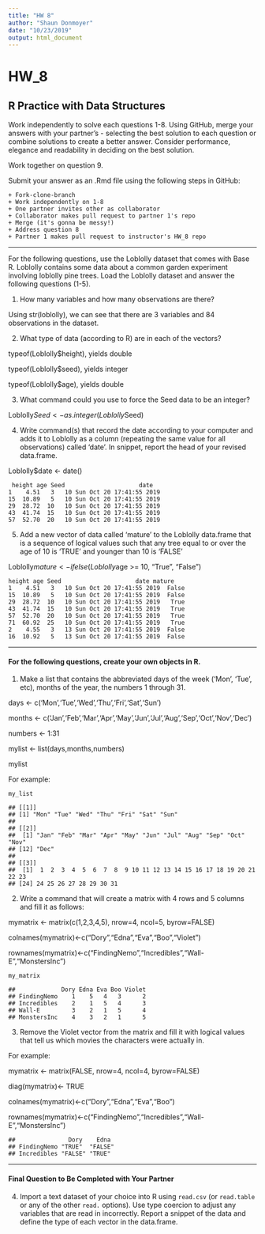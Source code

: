 ```yaml
---
title: "HW 8"
author: "Shaun Donmoyer"
date: "10/23/2019"
output: html_document
---
```

# HW_8
## R Practice with Data Structures

Work independently to solve each questions 1-8. Using GitHub, merge your answers with your partner's - selecting the best solution to each question or combine solutions to create a better answer.  Consider performance, elegance and readability in deciding on the best solution.

Work together on question 9.

Submit your answer as an .Rmd file using the following steps in GitHub:  

    + Fork-clone-branch 
    + Work independently on 1-8  
    + One partner invites other as collaborator  
    + Collaborator makes pull request to partner 1's repo  
    + Merge (it's gonna be messy!)  
    + Address question 8 
    + Partner 1 makes pull request to instructor's HW_8 repo  

***
For the following questions, use the Loblolly dataset that comes with Base R. Loblolly contains some data about a common garden experiment involving loblolly pine trees. Load the Loblolly dataset and answer the following questions (1-5).

1.  How many variables and how many observations are there?

Using str(loblolly), we can see that there are 3 variables and 84 observations in the dataset.

2.  What type of data (according to R) are in each of the vectors?

typeof(Loblolly$height), yields double

typeof(Loblolly$seed), yields integer

typeof(Loblolly$age), yields double

3.  What command could you use to force the Seed data to be an integer?

Loblolly$Seed <- as.integer(Loblolly$Seed)

4.  Write command(s) that record the date according to your computer and
    adds it to Loblolly as a column (repeating the same value for all
    observations) called ‘date’. In snippet, report the head of your
    revised data.frame.
    
Loblolly$date <- date()

```
 height age Seed                     date 
1    4.51   3   10 Sun Oct 20 17:41:55 2019  
15  10.89   5   10 Sun Oct 20 17:41:55 2019  
29  28.72  10   10 Sun Oct 20 17:41:55 2019   
43  41.74  15   10 Sun Oct 20 17:41:55 2019   
57  52.70  20   10 Sun Oct 20 17:41:55 2019   
```


5.  Add a new vector of data called ‘mature’ to the Loblolly data.frame
    that is a sequence of logical values such that any tree equal to or
    over the age of 10 is ‘TRUE’ and younger than 10 is ‘FALSE’
    
Loblolly$mature <- ifelse(Loblolly$age >= 10, "True", "False")

```
height age Seed                     date mature
1    4.51   3   10 Sun Oct 20 17:41:55 2019  False
15  10.89   5   10 Sun Oct 20 17:41:55 2019  False
29  28.72  10   10 Sun Oct 20 17:41:55 2019   True
43  41.74  15   10 Sun Oct 20 17:41:55 2019   True
57  52.70  20   10 Sun Oct 20 17:41:55 2019   True
71  60.92  25   10 Sun Oct 20 17:41:55 2019   True
2    4.55   3   13 Sun Oct 20 17:41:55 2019  False
16  10.92   5   13 Sun Oct 20 17:41:55 2019  False
```

------------------------------------------------------------------------
#### For the following questions, create your own objects in R.

1.  Make a list that contains the abbreviated days of the week (‘Mon’,
    ‘Tue’, etc), months of the year, the numbers 1 through 31.
    
days <- c('Mon','Tue','Wed','Thu','Fri','Sat','Sun')

months <- c('Jan','Feb','Mar','Apr','May','Jun','Jul','Aug','Sep','Oct','Nov','Dec')

numbers <- 1:31

mylist <- list(days,months,numbers)

mylist
    

For example:

    my_list

    ## [[1]]
    ## [1] "Mon" "Tue" "Wed" "Thu" "Fri" "Sat" "Sun"
    ## 
    ## [[2]]
    ##  [1] "Jan" "Feb" "Mar" "Apr" "May" "Jun" "Jul" "Aug" "Sep" "Oct" "Nov"
    ## [12] "Dec"
    ## 
    ## [[3]]
    ##  [1]  1  2  3  4  5  6  7  8  9 10 11 12 13 14 15 16 17 18 19 20 21 22 23
    ## [24] 24 25 26 27 28 29 30 31

2.  Write a command that will create a matrix with 4 rows and 5 columns
    and fill it as follows:
    
mymatrix <- matrix(c(1,2,3,4,5), nrow=4, ncol=5, byrow=FALSE) 

colnames(mymatrix)<-c("Dory","Edna","Eva","Boo","Violet")

rownames(mymatrix)<-c("FindingNemo","Incredibles","Wall-E","MonstersInc")

<!-- -->

    my_matrix

    ##             Dory Edna Eva Boo Violet
    ## FindingNemo    1    5   4   3      2
    ## Incredibles    2    1   5   4      3
    ## Wall-E         3    2   1   5      4
    ## MonstersInc    4    3   2   1      5

3. Remove the Violet vector from the matrix and fill it with logical values that tell us which movies the characters were actually in.

For example:

mymatrix <- matrix(FALSE, nrow=4, ncol=4, byrow=FALSE)

diag(mymatrix)<- TRUE

colnames(mymatrix)<-c("Dory","Edna","Eva","Boo")

rownames(mymatrix)<-c("FindingNemo","Incredibles","Wall-E","MonstersInc")

<!-- -->

    ##               Dory    Edna   
    ## FindingNemo "TRUE"  "FALSE"
    ## Incredibles "FALSE" "TRUE"
    
***
#### Final Question to Be Completed with Your Partner
4. Import a text dataset of your choice into R using `read.csv` (or `read.table` or any of the other `read.` options). Use type coercion to adjust any variables that are read in incorrectly.  Report a snippet of the data and define the type of each vector in the data.frame.

